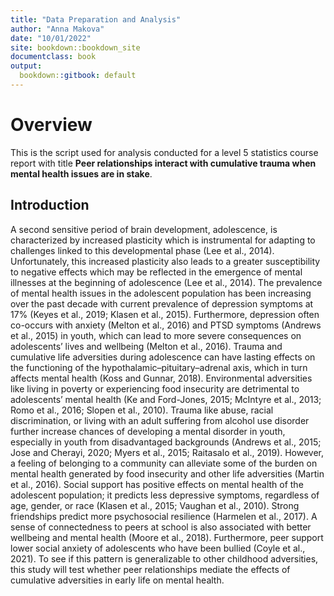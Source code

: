```yaml
---
title: "Data Preparation and Analysis"
author: "Anna Makova"
date: "10/01/2022"
site: bookdown::bookdown_site
documentclass: book
output:
  bookdown::gitbook: default
---
```


# Overview

This is the script used for analysis conducted for a level 5 statistics course report with title **Peer relationships interact with cumulative trauma when mental health issues are in stake**.

## Introduction 

A second sensitive period of brain development, adolescence, is characterized by increased plasticity which is instrumental for adapting to challenges linked to this developmental phase (Lee et al., 2014). Unfortunately, this increased plasticity also leads to a greater susceptibility to negative effects which may be reflected in the emergence of mental illnesses at the beginning of adolescence (Lee et al., 2014). The prevalence of mental health issues in the adolescent population has been increasing over the past decade with current prevalence of depression symptoms at 17% (Keyes et al., 2019; Klasen et al., 2015). Furthermore, depression often co-occurs with anxiety (Melton et al., 2016) and PTSD symptoms (Andrews et al., 2015) in youth, which can lead to more severe consequences on adolescents’ lives and wellbeing (Melton et al., 2016). 
Trauma and cumulative life adversities during adolescence can have lasting effects on the functioning of the hypothalamic–pituitary–adrenal axis, which in turn affects mental health (Koss and Gunnar, 2018). Environmental adversities like living in poverty or experiencing food insecurity are detrimental to adolescents’ mental health (Ke and Ford-Jones, 2015; McIntyre et al., 2013; Romo et al., 2016; Slopen et al., 2010). Trauma like abuse, racial discrimination, or living with an adult suffering from alcohol use disorder further increase chances of developing a mental disorder in youth, especially in youth from disadvantaged backgrounds (Andrews et al., 2015; Jose and Cherayi, 2020; Myers et al., 2015; Raitasalo et al., 2019). However, a feeling of belonging to a community can alleviate some of the burden on mental health generated by food insecurity and other life adversities (Martin et al., 2016).
Social support has positive effects on mental health of the adolescent population; it predicts less depressive symptoms, regardless of age, gender, or race (Klasen et al., 2015; Vaughan et al., 2010). Strong friendships predict more psychosocial resilience (Harmelen et al., 2017). A sense of connectedness to peers at school is also associated with better wellbeing and mental health (Moore et al., 2018). Furthermore, peer support lower social anxiety of adolescents who have been bullied (Coyle et al., 2021). To see if this pattern is generalizable to other childhood adversities, this study will test whether peer relationships mediate the effects of cumulative adversities in early life on mental health. 


